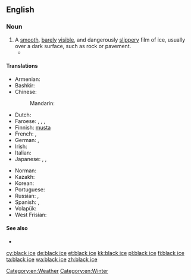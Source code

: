 ==English==
{{wikiversity lecture}}

===Noun===
{{en-noun|head=[[black]] [[ice]]|-}}

# A [[smooth]], [[barely]] [[visible]], and dangerously [[slippery]] film of ice, usually over a dark surface, such as rock or pavement.
#* {{quote-news|1965|December 25||Oregon Bus Crash Kills 12, Hurts 27|New York Times
|page=30|url=http://select.nytimes.com/gst/abstract.html?res=F20614F93F5A157A93C7AB1789D95F418685F9
|passage=He said the bus struck a patch of '''black ice''', or freshly formed ice as yet invisible on the road surface, just after he had passed a trailer truck.}}

====Translations====
{{trans-top|invisible film of ice}}
* Armenian: {{t|hy|մերկասառույց|sc=Armn}}
* Bashkir: {{t|ba|боҙлауыҡ|sc=Cyrl}}
* Chinese:
*: Mandarin: {{t|cmn|黑冰|tr=hēibīng|sc=Hani}}
* Dutch: {{t+|nl|ijzel|m}}
* Faroese: {{t|fo|svartakálk|n}}, {{t|fo|svarthálka|f}}, {{t|fo|svartagler|n}}, {{t|fo|vátagler|n}}
* Finnish: [[musta#Finnish|musta]] {{t+|fi|jää}}
* French: {{t+|fr|verglas|m}}, {{t+|fr|glace noire|f}}
* German: {{t+|de|Glatteis|n}}, {{t+|de|Blitzeis|n}}
* Irish: {{t|ga|oighear dubh|m}}
* Italian: {{t|it|vetrone|m}}
* Japanese: {{t|ja|黒氷|tr=くろこおり, kurokōri|sc=Jpan}}, {{t|ja|透明氷|tr=とうめいこおり, tōmeikōri|sc=Jpan}}, {{t|ja|雨氷|tr=うひょう, uhyō, あめごおり, amegōri|sc=Jpan}} {{qualifier|freezing rain}}
{{trans-mid}}
* Norman: {{t|nrf|verglias|m}}
* Kazakh: {{t|kk|көктайғақ|sc=Cyrl}}
* Korean: {{t+|ko|살얼음|sc=Hang}}
* Portuguese: {{t|pt|gelo negro|m}}
* Russian: {{t+|ru|гололе́дица|f}}, {{t+|ru|гололёд|m}} {{qualifier|glaze ice, freezing rain}}
* Spanish: {{t|es|placa de hielo|f}}, {{t|es|verglás|m}}
* Volapük: {{t|vo|frodaglad}}
* West Frisian: {{t|fy|izel|m}}
{{trans-bottom}}

====See also====
* {{pedialite}}

[[Category:en:Weather]]
[[Category:en:Winter]]

[[cy:black ice]]
[[de:black ice]]
[[et:black ice]]
[[kk:black ice]]
[[pl:black ice]]
[[fi:black ice]]
[[ta:black ice]]
[[wa:black ice]]
[[zh:black ice]]